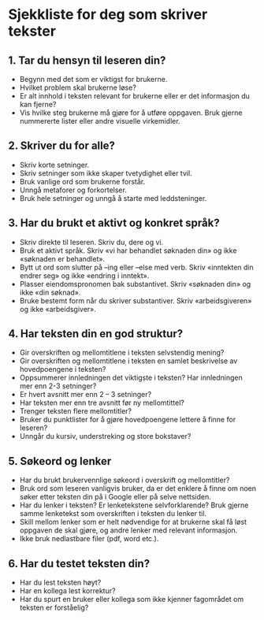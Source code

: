 # Sjekkliste for deg som skriver tekster

## 1. Tar du hensyn til leseren din?
- Begynn med det som er viktigst for brukerne.
- Hvilket problem skal brukerne løse?
- Er alt innhold i teksten relevant for brukerne eller er det informasjon du kan fjerne?
- Vis hvilke steg brukerne må gjøre for å utføre oppgaven. Bruk gjerne nummererte lister eller andre visuelle virkemidler.

## 2.	Skriver du for alle?
- Skriv korte setninger.
- Skriv setninger som ikke skaper tvetydighet eller tvil. 
- Bruk vanlige ord som brukerne forstår. 
- Unngå metaforer og forkortelser.
- Bruk hele setninger og unngå å starte med leddsteninger. 

## 3.	Har du brukt et aktivt og konkret språk?
- Skriv direkte til leseren. Skriv du, dere og vi.
- Bruk et aktivt språk. Skriv «vi har behandlet søknaden din» og ikke «søknaden er behandlet».
- Bytt ut ord som slutter på –ing eller –else med verb. Skriv «inntekten din endrer seg» og ikke «endring i inntekt».
- Plasser eiendomspronomen bak substantivet. Skriv «søknaden din» og ikke «din søknad».
- Bruke bestemt form når du skriver substantiver. Skriv «arbeidsgiveren» og ikke «arbeidsgiver».

## 4.	Har teksten din en god struktur?
- Gir overskriften og mellomtitlene i teksten selvstendig mening?
- Gir overskriften og mellomtitlene i teksten en samlet beskrivelse av hovedpoengene i teksten?
- Oppsummerer innledningen det viktigste i teksten? Har innledningen mer enn 2-3 setninger? 
- Er hvert avsnitt mer enn 2 – 3 setninger? 
- Har teksten mer enn tre avsnitt før ny mellomtittel? 
- Trenger teksten flere mellomtitler? 
- Bruker du punktlister for å gjøre hovedpoengene lettere å finne for leseren?
- Unngår du kursiv, understreking og store bokstaver? 

## 5.	Søkeord og lenker
- Har du brukt brukervennlige søkeord i overskrift og mellomtitler? 
- Bruk ord som leseren vanligvis bruker, da er det enklere å finne om noen søker etter teksten din på i Google eller på selve nettsiden.
- Har du lenker i teksten? Er lenketekstene selvforklarende? Bruk gjerne samme lenketekst som overskriften i teksten du lenker til.
- Skill mellom lenker som er helt nødvendige for at brukerne skal få løst oppgaven de skal gjøre, og andre lenker med relevant informasjon. 
- Ikke bruk nedlastbare filer (pdf, word etc.).

## 6. Har du testet teksten din?
- Har du lest teksten høyt?
- Har en kollega lest korrektur?
- Har du spurt en bruker eller kollega som ikke kjenner fagområdet om teksten er forståelig? 
